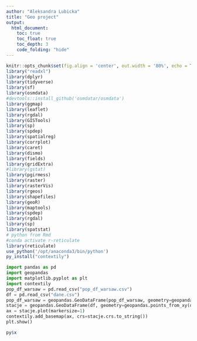 ```yaml
---
author: "Aleksandra Lubicka"
title: "Geo project"
output:
  html_document:
    toc: true
    toc_float: true
    toc_depth: 3
    code_folding: "hide"
---
```


```r
knitr::opts_chunk$set(fig.align = 'center', out.width = '80%', echo = TRUE)
library("readxl")
library(dplyr)
library(tidyverse)
library(sf)
library(osmdata)    
#devtools::install_github('osmdatar/osmdata')
library(ggmap)
library(leaflet) 
library(rgdal)
library(GISTools)
library(sp)
library(spdep)
library(spatialreg)
library(corrplot)
library(caret)
library(dismo)
library(fields)
library(gridExtra)
#library(gstat)
library(pgirmess)
library(raster)
library(rasterVis)
library(rgeos)
library(shapefiles)
library(geoR)
library(maptools)
library(spdep)
library(rgdal)
library(sp)
library(spatstat)
# python from Rmd
#conda activate r-reticulate
library(reticulate)
use_python('/opt/anaconda3/bin/python')
py_install("contextily")
```


```python
import pandas as pd
import geopandas
import matplotlib.pyplot as plt
import contextily
pop_df_warsaw = pd.read_csv("pop_df_warsaw.csv")
df = pd.read_csv("dane.csv")
pop_df_warsaw = geopandas.GeoDataFrame(pop_df_warsaw, geometry=geopandas.points_from_xy(pop_df_warsaw.SHAPE_Leng, pop_df_warsaw.SHAPE_Area), crs='epsg:3035')
stacje = geopandas.GeoDataFrame(df, geometry=geopandas.points_from_xy(df.x, df.y), crs='epsg:4326')
ax = stacje.plot(markersize=1)
contextily.add_basemap(ax, crs=stacje.crs.to_string())
plt.show()
```

```r
py$x
```

